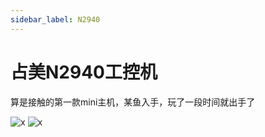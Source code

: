 ```yaml
---
sidebar_label: N2940 
---
```


# 占美N2940工控机

算是接触的第一款mini主机，某鱼入手，玩了一段时间就出手了

![x](/img/docs/mini-pc/n2940_2.webp)
![x](/img/docs/mini-pc/n2940_1.webp)